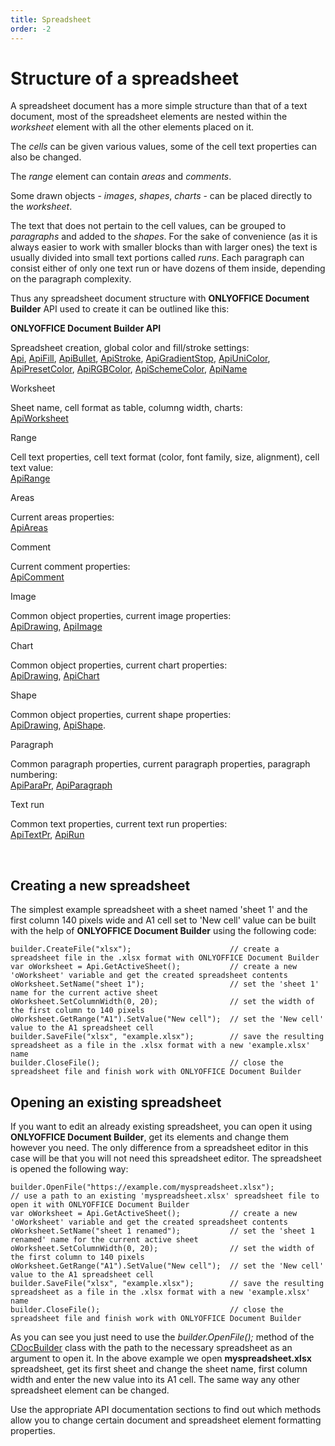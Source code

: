 ```yaml
---
title: Spreadsheet
order: -2
---
```

# Structure of a spreadsheet

A spreadsheet document has a more simple structure than that of a text document, most of the spreadsheet elements are nested within the *worksheet* element with all the other elements placed on it.

The *cells* can be given various values, some of the cell text properties can also be changed.

The *range* element can contain *areas* and *comments*.

Some drawn objects - *images*, *shapes*, *charts* - can be placed directly to the *worksheet*.

The text that does not pertain to the cell values, can be grouped to *paragraphs* and added to the *shapes*. For the sake of convenience (as it is always easier to work with smaller blocks than with larger ones) the text is usually divided into small text portions called *runs*. Each paragraph can consist either of only one text run or have dozens of them inside, depending on the paragraph complexity.

Thus any spreadsheet document structure with **ONLYOFFICE Document Builder** API used to create it can be outlined like this:

**ONLYOFFICE Document Builder API**

Spreadsheet creation, global color and fill/stroke settings:\
[Api](/docbuilder/spreadsheetapi/api), [ApiFill](/docbuilder/spreadsheetapi/apifill), [ApiBullet](/docbuilder/spreadsheetapi/apibullet), [ApiStroke](/docbuilder/spreadsheetapi/apistroke), [ApiGradientStop](/docbuilder/spreadsheetapi/apigradientstop), [ApiUniColor](/docbuilder/spreadsheetapi/apiunicolor), [ApiPresetColor](/docbuilder/spreadsheetapi/apipresetcolor), [ApiRGBColor](/docbuilder/spreadsheetapi/apirgbcolor), [ApiSchemeColor](/docbuilder/spreadsheetapi/apischemecolor), [ApiName](/docbuilder/spreadsheetapi/apiname)

Worksheet

Sheet name, cell format as table, columng width, charts:\
[ApiWorksheet](/docbuilder/spreadsheetapi/apiworksheet)

Range

Cell text properties, cell text format (color, font family, size, alignment), cell text value:\
[ApiRange](/docbuilder/spreadsheetapi/apirange)

Areas

Current areas properties:\
[ApiAreas](/docbuilder/spreadsheetapi/apiareas)

Comment

Current comment properties:\
[ApiComment](/docbuilder/spreadsheetapi/apicomment)

Image

Common object properties, current image properties:\
[ApiDrawing](/docbuilder/spreadsheetapi/apidrawing), [ApiImage](/docbuilder/spreadsheetapi/apiimage)

Chart

Common object properties, current chart properties:\
[ApiDrawing](/docbuilder/spreadsheetapi/apidrawing), [ApiChart](/docbuilder/spreadsheetapi/apichart)

Shape

Common object properties, current shape properties:\
[ApiDrawing](/docbuilder/spreadsheetapi/apidrawing), [ApiShape](/docbuilder/spreadsheetapi/apishape).

Paragraph

Common paragraph properties, current paragraph properties, paragraph numbering:\
[ApiParaPr](/docbuilder/spreadsheetapi/apiparapr), [ApiParagraph](/docbuilder/spreadsheetapi/apiparagraph)

Text run

Common text properties, current text run properties:\
[ApiTextPr](/docbuilder/spreadsheetapi/apitextpr), [ApiRun](/docbuilder/spreadsheetapi/apirun)

 

## Creating a new spreadsheet

The simplest example spreadsheet with a sheet named 'sheet 1' and the first column 140 pixels wide and A1 cell set to 'New cell' value can be built with the help of **ONLYOFFICE Document Builder** using the following code:

```
builder.CreateFile("xlsx");                      // create a spreadsheet file in the .xlsx format with ONLYOFFICE Document Builder
var oWorksheet = Api.GetActiveSheet();           // create a new 'oWorksheet' variable and get the created spreadsheet contents
oWorksheet.SetName("sheet 1");                   // set the 'sheet 1' name for the current active sheet
oWorksheet.SetColumnWidth(0, 20);                // set the width of the first column to 140 pixels
oWorksheet.GetRange("A1").SetValue("New cell");  // set the 'New cell' value to the A1 spreadsheet cell
builder.SaveFile("xlsx", "example.xlsx");        // save the resulting spreadsheet as a file in the .xlsx format with a new 'example.xlsx' name
builder.CloseFile();                             // close the spreadsheet file and finish work with ONLYOFFICE Document Builder
```

## Opening an existing spreadsheet

If you want to edit an already existing spreadsheet, you can open it using **ONLYOFFICE Document Builder**, get its elements and change them however you need. The only difference from a spreadsheet editor in this case will be that you will not need this spreadsheet editor. The spreadsheet is opened the following way:

```
builder.OpenFile("https://example.com/myspreadsheet.xlsx");          // use a path to an existing 'myspreadsheet.xlsx' spreadsheet file to open it with ONLYOFFICE Document Builder
var oWorksheet = Api.GetActiveSheet();           // create a new 'oWorksheet' variable and get the created spreadsheet contents
oWorksheet.SetName("sheet 1 renamed");           // set the 'sheet 1 renamed' name for the current active sheet
oWorksheet.SetColumnWidth(0, 20);                // set the width of the first column to 140 pixels
oWorksheet.GetRange("A1").SetValue("New cell");  // set the 'New cell' value to the A1 spreadsheet cell
builder.SaveFile("xlsx", "example.xlsx");        // save the resulting spreadsheet as a file in the .xlsx format with a new 'example.xlsx' name
builder.CloseFile();                             // close the spreadsheet file and finish work with ONLYOFFICE Document Builder
```

As you can see you just need to use the *builder.OpenFile();* method of the [CDocBuilder](/docbuilder/integrationapi/cdocbuilder) class with the path to the necessary spreadsheet as an argument to open it. In the above example we open **myspreadsheet.xlsx** spreadsheet, get its first sheet and change the sheet name, first column width and enter the new value into its A1 cell. The same way any other spreadsheet element can be changed.

Use the appropriate API documentation sections to find out which methods allow you to change certain document and spreadsheet element formatting properties.
